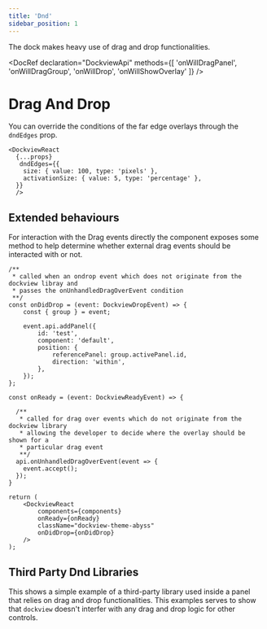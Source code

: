 ```yaml
---
title: 'Dnd'
sidebar_position: 1
---
```




The dock makes heavy use of drag and drop functionalities.

<DocRef declaration="DockviewApi"
  methods={[
    'onWillDragPanel', 'onWillDragGroup',
    'onWillDrop', 'onWillShowOverlay'
  ]}
  />

<CodeRunner framework='react' id='dockview/dnd-events' />


# Drag And Drop

You can override the conditions of the far edge overlays through the `dndEdges` prop.

```tsx
<DockviewReact
  {...props}
   dndEdges={{
    size: { value: 100, type: 'pixels' },
    activationSize: { value: 5, type: 'percentage' },
  }}
  />
```

## Extended behaviours

For interaction with the Drag events directly the component exposes some method to help determine whether external drag events should be interacted with or not.

```tsx
/**
 * called when an ondrop event which does not originate from the dockview libray and
 * passes the onUnhandledDragOverEvent condition
 **/
const onDidDrop = (event: DockviewDropEvent) => {
    const { group } = event;

    event.api.addPanel({
        id: 'test',
        component: 'default',
        position: {
            referencePanel: group.activePanel.id,
            direction: 'within',
        },
    });
};

const onReady = (event: DockviewReadyEvent) => {

  /**
   * called for drag over events which do not originate from the dockview library
   * allowing the developer to decide where the overlay should be shown for a
   * particular drag event
   **/
  api.onUnhandledDragOverEvent(event => {
    event.accept();
  });
}

return (
    <DockviewReact
        components={components}
        onReady={onReady}
        className="dockview-theme-abyss"
        onDidDrop={onDidDrop}
    />
);
```

## Third Party Dnd Libraries

This shows a simple example of a third-party library used inside a panel that relies on drag
and drop functionalities. This examples serves to show that `dockview` doesn't interfer with
any drag and drop logic for other controls.

<MultiFrameworkContainer
    sandboxId="externaldnd-dockview"
    react={DockviewExternalDnd}
/>
